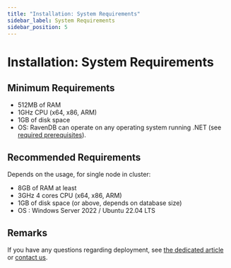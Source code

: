 ```yaml
---
title: "Installation: System Requirements"
sidebar_label: System Requirements
sidebar_position: 5
---
```



# Installation: System Requirements

## Minimum Requirements

* 512MB of RAM
* 1GHz CPU (x64, x86, ARM)
* 1GB of disk space
* OS: RavenDB can operate on any operating system running .NET (see [required prerequisites](../../start/getting-started#prerequisites)).  

## Recommended Requirements

Depends on the usage, for single node in cluster:

* 8GB of RAM at least
* 3GHz 4 cores CPU (x64, x86, ARM)
* 1GB of disk space (or above, depends on database size)
* OS : Windows Server 2022 / Ubuntu 22.04 LTS

##  Remarks

If you have any questions regarding deployment, see [the dedicated article](../../start/installation/deployment-considerations) or [contact us](https://ravendb.net/contact).

